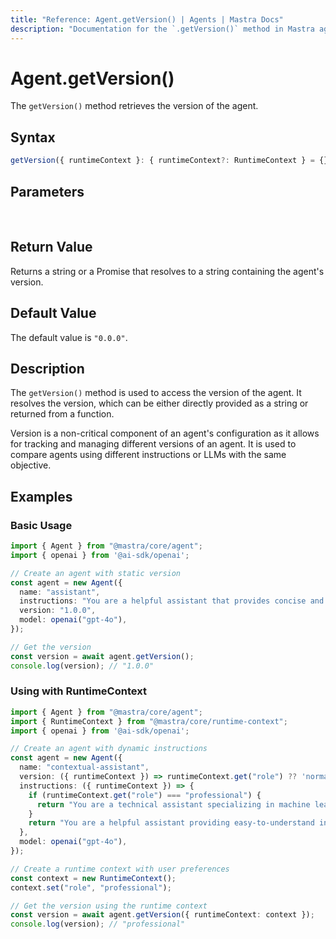 ```yaml
---
title: "Reference: Agent.getVersion() | Agents | Mastra Docs"
description: "Documentation for the `.getVersion()` method in Mastra agents, which retrieves the version of the agent."
---
```


# Agent.getVersion()

The `getVersion()` method retrieves the version of the agent.

## Syntax

```typescript
getVersion({ runtimeContext }: { runtimeContext?: RuntimeContext } = {}): string | Promise<string>
```

## Parameters

<br />
<PropertiesTable
  content={[
    {
      name: "runtimeContext",
      type: "RuntimeContext",
      isOptional: true,
      description: "Runtime context for dependency injection and contextual information.",
    },
  ]}
/>

## Return Value

Returns a string or a Promise that resolves to a string containing the agent's version.

## Default Value

The default value is `"0.0.0"`.

## Description

The `getVersion()` method is used to access the version of the agent. It resolves the version, which can be either directly provided as a string or returned from a function.

Version is a non-critical component of an agent's configuration as it allows for tracking and managing different versions of an agent. It is used to compare agents using different instructions or LLMs with the same objective.

## Examples

### Basic Usage

```typescript
import { Agent } from "@mastra/core/agent";
import { openai } from '@ai-sdk/openai';

// Create an agent with static version
const agent = new Agent({
  name: "assistant",
  instructions: "You are a helpful assistant that provides concise and accurate information.",
  version: "1.0.0",
  model: openai("gpt-4o"),
});

// Get the version
const version = await agent.getVersion();
console.log(version); // "1.0.0"
```

### Using with RuntimeContext

```typescript
import { Agent } from "@mastra/core/agent";
import { RuntimeContext } from "@mastra/core/runtime-context";
import { openai } from '@ai-sdk/openai';

// Create an agent with dynamic instructions
const agent = new Agent({
  name: "contextual-assistant",
  version: ({ runtimeContext }) => runtimeContext.get("role") ?? 'normal',
  instructions: ({ runtimeContext }) => {
    if (runtimeContext.get("role") === "professional") {
      return "You are a technical assistant specializing in machine learning. Provide detailed technical explanations.";
    }
    return "You are a helpful assistant providing easy-to-understand information about machine learning.";
  },
  model: openai("gpt-4o"),
});

// Create a runtime context with user preferences
const context = new RuntimeContext();
context.set("role", "professional");

// Get the version using the runtime context
const version = await agent.getVersion({ runtimeContext: context });
console.log(version); // "professional"
```
